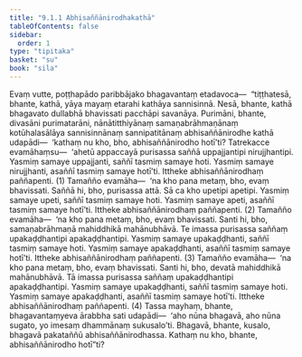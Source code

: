 ```yaml
---
title: "9.1.1 Abhisaññānirodhakathā"
tableOfContents: false
sidebar:
  order: 1
type: "tipitaka"
basket: "su"
book: "sila"
---
```



<DynamicBreadcrumb />

<Division number="411" book="sila" bookNo="6" page="168">

<Paragraph number="691" book="sila">
Evaṃ vutte, poṭṭhapādo paribbājako bhagavantaṃ etadavoca—  “tiṭṭhatesā, bhante, kathā, yāya mayaṃ etarahi kathāya sannisinnā. Nesā, bhante, kathā bhagavato dullabhā bhavissati pacchāpi savanāya. Purimāni, bhante, divasāni purimatarāni, nānātitthiyānaṃ samaṇabrāhmaṇānaṃ kotūhalasālāya sannisinnānaṃ sannipatitānaṃ abhisaññānirodhe kathā udapādi—  ‘kathaṃ nu kho, bho, abhisaññānirodho hotī’ti? Tatrekacce evamāhaṃsu—  ‘ahetū appaccayā purisassa saññā uppajjantipi nirujjhantipi. Yasmiṃ samaye uppajjanti, saññī tasmiṃ samaye hoti. Yasmiṃ samaye nirujjhanti, asaññī tasmiṃ samaye hotī’ti. Ittheke abhisaññānirodhaṃ paññapenti. (1)
</Paragraph>

<Paragraph number="692" book="sila">
Tamañño evamāha—  ‘na kho pana metaṃ, bho, evaṃ bhavissati. Saññā hi, bho, purisassa attā. Sā ca kho upetipi apetipi. Yasmiṃ samaye upeti, saññī tasmiṃ samaye hoti. Yasmiṃ samaye apeti, asaññī tasmiṃ samaye hotī’ti. Ittheke abhisaññānirodhaṃ paññapenti. (2)
</Paragraph>

<Paragraph number="693" book="sila">
Tamañño evamāha—  ‘na kho pana metaṃ, bho, evaṃ bhavissati. Santi hi, bho, samaṇabrāhmaṇā mahiddhikā mahānubhāvā. Te imassa purisassa saññaṃ upakaḍḍhantipi apakaḍḍhantipi. Yasmiṃ samaye upakaḍḍhanti, saññī tasmiṃ samaye hoti. Yasmiṃ samaye apakaḍḍhanti, asaññī tasmiṃ samaye hotī’ti. Ittheke abhisaññānirodhaṃ paññapenti. (3)
</Paragraph>

<Paragraph number="694" book="sila">
Tamañño evamāha—  ‘na kho pana metaṃ, bho, evaṃ bhavissati. Santi hi, bho, devatā mahiddhikā mahānubhāvā. Tā imassa purisassa saññaṃ upakaḍḍhantipi apakaḍḍhantipi. Yasmiṃ samaye upakaḍḍhanti, saññī tasmiṃ samaye hoti. Yasmiṃ samaye apakaḍḍhanti, asaññī tasmiṃ samaye hotī’ti. Ittheke abhisaññānirodhaṃ paññapenti. (4)
</Paragraph>

<Paragraph number="695" book="sila">
Tassa mayhaṃ, bhante, bhagavantaṃyeva ārabbha sati udapādi—  ‘aho nūna bhagavā, aho nūna sugato, yo imesaṃ dhammānaṃ sukusalo’ti. Bhagavā, bhante, kusalo, bhagavā pakataññū abhisaññānirodhassa. Kathaṃ nu kho, bhante, abhisaññānirodho hotī”ti?
</Paragraph>
</Division>